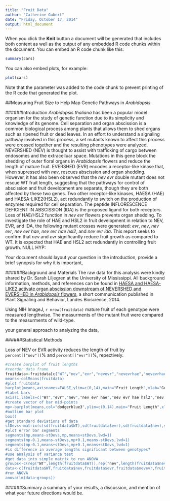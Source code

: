 ```yaml
---
title: "Fruit Data"
author: "Catherine Gubert"
date: "Friday, October 17, 2014"
output: html_document
---
```


When you click the **Knit** button a document will be generated that includes both content as well as the output of any embedded R code chunks within the document. You can embed an R code chunk like this:

```r
summary(cars)
```

You can also embed plots, for example:

```r
plot(cars)
```

Note that the parameter was added to the code chunk to prevent printing of the R code that generated the plot.

##Measuring Fruit Size to Help Map Genetic Pathways in *Arabidopsis*

######Introduction
*Arabidopsis thaliana* has been a popular model organism for the study of genetic function due to its simplicity and knowledge of its genome. Cell separation and organ abscission is a common biological process among plants that allows them to shed organs such as ripened fruit or dead leaves. In an effort to understand a signaling pathway involved in this process, a set mutants known to affect this process were crossed together and the resulting phenotypes were analyzed. NEVERSHED (NEV) is thought to assist with trafficking of cargo between endosomes and the extracelluar space. Mutations in this gene block the shedding of outer floral organs in *Arabidopsis* flowers and reduce the length of mature fruit. EVERSHED (EVR) encodes a receptor-like kinase that, when supressed with *nev*, rescues abscission and organ shedding. However, it has also been observed that the *nev evr* double mutant does not rescue WT fruit length, suggesting that the pathways for control of abscission and fruit development are separate, though they are both affected by these two genes. Two other receptor-like kinases, HAESA (HAE) and HAESA-LIKE2(HSL2), act redundantly to switch on the production of enzymes required for cell separation. The peptide INFLORESCENCE DEFICIENT IN ABSCISSION (IDA) is the proposed ligand for both receptors. Loss of HAE/HSL2 function in *nev evr* flowers prevents organ shedding. To investigate the role of HAE and HSL2 in fruit development in relation to NEV, EVR, and IDA, the following mutant crosses were generated: *evr*, *nev*, *nev evr*, *nev evr hae*, *nev evr hae hsl2*, and *nev evr ida*. This report seeks to confirm that *nev* and *evr* significantly reduce fruit growth as compared to WT. It is expected that HAE and HSL2 act redundantly in controlling fruit growth. 
NULL HYP: 

Your document should layout your question in the introduction, provide a brief synopsis for why it is important, 

######Background and Materials
The raw data for this analysis were kindly shared by Dr. Sarah Liljegren at the University of Mississippi. All background information, methods, and references can be found in [HAESA and HAESA-LIKE2 activate organ abscission downstream of NEVERSHED and EVERSHED in *Arabidopsis* flowers](https://www.landesbioscience.com/journals/psb/article/29115/), a short communication published in Plant Signaling and Behavior, Landes Bioscience, 2014.

Using NIH ImageJ, `r nrow(fruitdata)` mature fruit of each genotype were measured lengthwise. The measurments of the mutant fruit were compared to the measurments of wild-type.

your general approach to analyzing the data,

######Statistical Methods

Loss of NEV or EVR activity reduces the length of fruit by `percent[["nev"]]`% and `percent[["evr"]]`%, repectively. 

```r
#create barplot of fruit lengths
#reorder data frame
fruitdata<-fruitdata[c("WT","nev","evr","nevevr","nevevrhae","nevevrhaehsl,"nevidaevr")]
means<-colMeans(fruitdata)
#plot fruitdata
barplot(means,axisnames=FALSE,ylim=c(0,14),main="Fruit Length",xlab="Genotype",ylab="length(mm)")
#label bars
axis(1,labels=c("WT","evr","nev","nev evr hae","nev evr hae hsl2","nev evr","nev evr ida"),font=3,at=mp)
#create vector of bar mid-points
mp<-barplot(means,col="dodgerblue3",ylim=c(0,14),main="Fruit Length",xlab="Genotype",ylab="length(mm)")
#outline bar plot
box()
#get standard deviations of data
stDevs<-matrix(c(sd(fruitdata$WT),sd(fruitdata$evr),sd(fruitdata$nev),sd(fruitdata$nevevrhae),sd(fruitdata$nevevrhaehsl),sd(fruitdata$nevevr),sd(fruitdata$nevidaevr)))
#plot error bar segments
segments(mp,means-stDevs,mp,means+stDevs,lwd=1)
segments(mp-0.1,means-stDevs,mp+0.1,means-stDevs,lwd=1)
segments(mp-0.1,means+stDevs,mp+0.1,means+stDevs,lwd=1)
#is difference in average lengths significant between genotypes?
#use analysis of variance test
#get data into simple matrix to run ANOVA
groups<-c(rep("WT",length(fruitdata$WT)),rep("nev",length(fruitdata$nev)),rep("evr",length(fruitdata$evr)),rep("nevevr",length(fruitdata$nevevr)),rep("nevevrhae",length(fruitdata$nevevrhae)),rep("nevevrhaehsl",length(fruitdata$nevevrhaehsl)),rep("nevidaevr",length(fruitdata$nevidaevr)))
data<-c(fruitdata$WT,fruitdata$nev,fruitdata$evr,fruitdata$nevevr,fruitdata$nevevrhae,fruitdata$nevevrhaehsl,fruitdata$nevidaevr)
#run ANOVA
anova(lm(data~groups))

```

######Summary
a summary of your results, a discussion, and mention of what your future directions would be.
